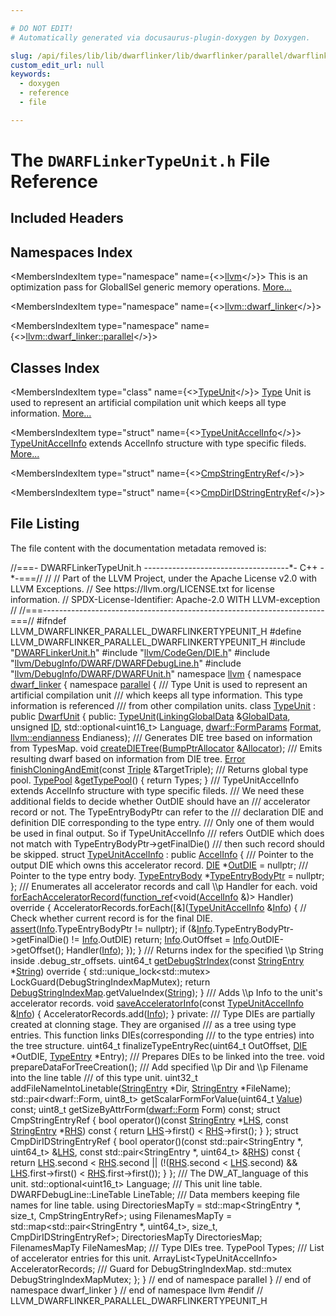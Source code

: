 ```yaml
---

# DO NOT EDIT!
# Automatically generated via docusaurus-plugin-doxygen by Doxygen.

slug: /api/files/lib/lib/dwarflinker/lib/dwarflinker/parallel/dwarflinkertypeunit-h
custom_edit_url: null
keywords:
  - doxygen
  - reference
  - file

---
```





# The `DWARFLinkerTypeUnit.h` File Reference

<DoxygenPage pluginConfig={pluginConfig}>



## Included Headers

<IncludesList>
<IncludesListItem
  filePath="DWARFLinkerUnit.h"
  permalink="/docs/api/files/lib/lib/dwarflinker/lib/dwarflinker/parallel/dwarflinkerunit-h"
  isLocal="true" />
<IncludesListItem
  filePath="llvm/CodeGen/DIE.h"
  permalink="/docs/api/files/include/include/llvm/include/llvm/codegen/die-h"
  isLocal="true" />
<IncludesListItem
  filePath="llvm/DebugInfo/DWARF/DWARFDebugLine.h"
  permalink="/docs/api/files/include/include/llvm/include/llvm/debuginfo/include/llvm/debuginfo/dwarf/dwarfdebugline-h"
  isLocal="true" />
<IncludesListItem
  filePath="llvm/DebugInfo/DWARF/DWARFUnit.h"
  permalink="/docs/api/files/include/include/llvm/include/llvm/debuginfo/include/llvm/debuginfo/dwarf/dwarfunit-h"
  isLocal="true" />
</IncludesList>

## Namespaces Index

<MembersIndex>

<MembersIndexItem
  type="namespace"
  name={<><a href="/docs/api/namespaces/llvm">llvm</a></>}>
This is an optimization pass for GlobalISel generic memory operations. <a href="/docs/api/namespaces/llvm/#details">More...</a>
</MembersIndexItem>

<MembersIndexItem
  type="namespace"
  name={<><a href="/docs/api/namespaces/llvm/dwarf-linker">llvm::dwarf_linker</a></>}>
</MembersIndexItem>

<MembersIndexItem
  type="namespace"
  name={<><a href="/docs/api/namespaces/llvm/dwarf-linker/parallel">llvm::dwarf_linker::parallel</a></>}>
</MembersIndexItem>

</MembersIndex>

## Classes Index

<MembersIndex>

<MembersIndexItem
  type="class"
  name={<><a href="/docs/api/classes/llvm/dwarf-linker/parallel/typeunit">TypeUnit</a></>}>
<a href="/docs/api/classes/llvm/type">Type</a> Unit is used to represent an artificial compilation unit which keeps all type information. <a href="/docs/api/classes/llvm/dwarf-linker/parallel/typeunit/#details">More...</a>
</MembersIndexItem>

<MembersIndexItem
  type="struct"
  name={<><a href="/docs/api/structs/llvm/dwarf-linker/parallel/typeunit/typeunitaccelinfo">TypeUnitAccelInfo</a></>}>
<a href="/docs/api/structs/llvm/dwarf-linker/parallel/typeunit/typeunitaccelinfo">TypeUnitAccelInfo</a> extends AccelInfo structure with type specific fileds. <a href="/docs/api/structs/llvm/dwarf-linker/parallel/typeunit/typeunitaccelinfo/#details">More...</a>
</MembersIndexItem>

<MembersIndexItem
  type="struct"
  name={<><a href="/docs/api/structs/llvm/dwarf-linker/parallel/typeunit/cmpstringentryref">CmpStringEntryRef</a></>}>
</MembersIndexItem>

<MembersIndexItem
  type="struct"
  name={<><a href="/docs/api/structs/llvm/dwarf-linker/parallel/typeunit/cmpdiridstringentryref">CmpDirIDStringEntryRef</a></>}>
</MembersIndexItem>

</MembersIndex>


## File Listing

The file content with the documentation metadata removed is:

<ProgramListing>

<Link id="l00001" /><CodeLine lineNumber="1"><Highlight kind="comment">//===- DWARFLinkerTypeUnit.h ------------------------------------&#42;- C++ -&#42;-===//</Highlight><Highlight kind="normal"></Highlight></CodeLine>
<Link id="l00002" /><CodeLine lineNumber="2"><Highlight kind="normal"></Highlight><Highlight kind="comment">//</Highlight><Highlight kind="normal"></Highlight></CodeLine>
<Link id="l00003" /><CodeLine lineNumber="3"><Highlight kind="normal"></Highlight><Highlight kind="comment">// Part of the LLVM Project, under the Apache License v2.0 with LLVM Exceptions.</Highlight><Highlight kind="normal"></Highlight></CodeLine>
<Link id="l00004" /><CodeLine lineNumber="4"><Highlight kind="normal"></Highlight><Highlight kind="comment">// See https://llvm.org/LICENSE.txt for license information.</Highlight><Highlight kind="normal"></Highlight></CodeLine>
<Link id="l00005" /><CodeLine lineNumber="5"><Highlight kind="normal"></Highlight><Highlight kind="comment">// SPDX-License-Identifier: Apache-2.0 WITH LLVM-exception</Highlight><Highlight kind="normal"></Highlight></CodeLine>
<Link id="l00006" /><CodeLine lineNumber="6"><Highlight kind="normal"></Highlight><Highlight kind="comment">//</Highlight><Highlight kind="normal"></Highlight></CodeLine>
<Link id="l00007" /><CodeLine lineNumber="7"><Highlight kind="normal"></Highlight><Highlight kind="comment">//===----------------------------------------------------------------------===//</Highlight><Highlight kind="normal"></Highlight></CodeLine>
<Link id="l00008" /><CodeLine lineNumber="8"><Highlight kind="normal"></Highlight></CodeLine>
<Link id="l00009" /><CodeLine lineNumber="9"><Highlight kind="normal"></Highlight><Highlight kind="preprocessor">#ifndef LLVM&#95;DWARFLINKER&#95;PARALLEL&#95;DWARFLINKERTYPEUNIT&#95;H</Highlight><Highlight kind="normal"></Highlight></CodeLine>
<Link id="l00010" /><CodeLine lineNumber="10"><Highlight kind="normal"></Highlight><Highlight kind="preprocessor">#define LLVM&#95;DWARFLINKER&#95;PARALLEL&#95;DWARFLINKERTYPEUNIT&#95;H</Highlight><Highlight kind="normal"></Highlight></CodeLine>
<Link id="l00011" /><CodeLine lineNumber="11"><Highlight kind="normal"></Highlight></CodeLine>
<Link id="l00012" /><CodeLine lineNumber="12"><Highlight kind="normal"></Highlight><Highlight kind="preprocessor">#include &quot;<a href="/docs/api/files/lib/lib/dwarflinker/lib/dwarflinker/parallel/dwarflinkerunit-h">DWARFLinkerUnit.h</a>&quot;</Highlight><Highlight kind="normal"></Highlight></CodeLine>
<Link id="l00013" /><CodeLine lineNumber="13"><Highlight kind="normal"></Highlight><Highlight kind="preprocessor">#include &quot;<a href="/docs/api/files/include/include/llvm/include/llvm/codegen/die-h">llvm/CodeGen/DIE.h</a>&quot;</Highlight><Highlight kind="normal"></Highlight></CodeLine>
<Link id="l00014" /><CodeLine lineNumber="14"><Highlight kind="normal"></Highlight><Highlight kind="preprocessor">#include &quot;<a href="/docs/api/files/include/include/llvm/include/llvm/debuginfo/include/llvm/debuginfo/dwarf/dwarfdebugline-h">llvm/DebugInfo/DWARF/DWARFDebugLine.h</a>&quot;</Highlight><Highlight kind="normal"></Highlight></CodeLine>
<Link id="l00015" /><CodeLine lineNumber="15"><Highlight kind="normal"></Highlight><Highlight kind="preprocessor">#include &quot;<a href="/docs/api/files/include/include/llvm/include/llvm/debuginfo/include/llvm/debuginfo/dwarf/dwarfunit-h">llvm/DebugInfo/DWARF/DWARFUnit.h</a>&quot;</Highlight><Highlight kind="normal"></Highlight></CodeLine>
<Link id="l00016" /><CodeLine lineNumber="16"><Highlight kind="normal"></Highlight></CodeLine>
<Link id="l00017" /><CodeLine lineNumber="17"><Highlight kind="normal"></Highlight><Highlight kind="keyword">namespace </Highlight><Highlight kind="normal"><a href="/docs/api/namespaces/llvm">llvm</a> &#123;</Highlight></CodeLine>
<Link id="l00018" /><CodeLine lineNumber="18"><Highlight kind="normal"></Highlight><Highlight kind="keyword">namespace </Highlight><Highlight kind="normal"><a href="/docs/api/namespaces/llvm/dwarf-linker">dwarf&#95;linker</a> &#123;</Highlight></CodeLine>
<Link id="l00019" /><CodeLine lineNumber="19"><Highlight kind="normal"></Highlight><Highlight kind="keyword">namespace </Highlight><Highlight kind="normal"><a href="/docs/api/namespaces/llvm/dwarf-linker/parallel">parallel</a> &#123;</Highlight></CodeLine>
<Link id="l00020" /><CodeLine lineNumber="20"><Highlight kind="normal"></Highlight><Highlight kind="comment"></Highlight></CodeLine>
<Link id="l00021" /><CodeLine lineNumber="21"><Highlight kind="comment">/// Type Unit is used to represent an artificial compilation unit</Highlight></CodeLine>
<Link id="l00022" /><CodeLine lineNumber="22"><Highlight kind="comment">/// which keeps all type information. This type information is referenced</Highlight></CodeLine>
<Link id="l00023" /><CodeLine lineNumber="23"><Highlight kind="comment">/// from other compilation units.</Highlight><Highlight kind="normal"></Highlight></CodeLine>
<Link id="l00024" /><CodeLine lineNumber="24" lineLink="/docs/api/classes/llvm/dwarf-linker/parallel/typeunit"><Highlight kind="normal"></Highlight><Highlight kind="keyword">class </Highlight><Highlight kind="normal"><a href="/docs/api/classes/llvm/dwarf-linker/parallel/typeunit/#af7ec06f047bb304a65a2c02f3bb13063">TypeUnit</a> : </Highlight><Highlight kind="keyword">public</Highlight><Highlight kind="normal"> <a href="/docs/api/classes/llvm/dwarf-linker/parallel/dwarfunit/#ad367b733292adfe15b6d45c5fc4db8b2">DwarfUnit</a> &#123;</Highlight></CodeLine>
<Link id="l00025" /><CodeLine lineNumber="25"><Highlight kind="normal"></Highlight><Highlight kind="keyword">public</Highlight><Highlight kind="normal">:</Highlight></CodeLine>
<Link id="l00026" /><CodeLine lineNumber="26"><Highlight kind="normal">  <a href="/docs/api/classes/llvm/dwarf-linker/parallel/typeunit/#af7ec06f047bb304a65a2c02f3bb13063">TypeUnit</a>(<a href="/docs/api/classes/llvm/dwarf-linker/parallel/linkingglobaldata">LinkingGlobalData</a> &amp;<a href="/docs/api/classes/llvm/dwarf-linker/parallel/outputsections/#a0ff0b6f2677a5d00534c3cc841b72598">GlobalData</a>, </Highlight><Highlight kind="keywordtype">unsigned</Highlight><Highlight kind="normal"> <a href="/docs/api/classes/llvm/dwarf-linker/parallel/dwarfunit/#ab4bc76d8c13939bdfdaf0b96aa1d4f82">ID</a>,</Highlight></CodeLine>
<Link id="l00027" /><CodeLine lineNumber="27"><Highlight kind="normal">           std::optional&lt;uint16&#95;t&gt; Language, <a href="/docs/api/structs/llvm/dwarf/formparams">dwarf::FormParams</a> <a href="/docs/api/classes/llvm/dwarf-linker/parallel/outputsections/#a1766b7f5152f1dfe8b9498df8314a356">Format</a>,</Highlight></CodeLine>
<Link id="l00028" /><CodeLine lineNumber="28"><Highlight kind="normal">           <a href="/docs/api/namespaces/llvm/#ae1e26e57357947b25e392fd18ab000db">llvm::endianness</a> Endianess);</Highlight></CodeLine>
<Link id="l00029" /><CodeLine lineNumber="29"><Highlight kind="normal"></Highlight><Highlight kind="comment"></Highlight></CodeLine>
<Link id="l00030" /><CodeLine lineNumber="30"><Highlight kind="comment">  /// Generates DIE tree based on information from TypesMap.</Highlight><Highlight kind="normal"></Highlight></CodeLine>
<Link id="l00031" /><CodeLine lineNumber="31"><Highlight kind="normal">  </Highlight><Highlight kind="keywordtype">void</Highlight><Highlight kind="normal"> <a href="/docs/api/classes/llvm/dwarf-linker/parallel/typeunit/#aafd0fac7574417fa923ca2bce4b9b85c">createDIETree</a>(<a href="/docs/api/namespaces/llvm/#a8e612822d4ba7bb36c9c79582a567108">BumpPtrAllocator</a> &amp;<a href="/docs/api/files/lib/lib/codegen/regallocbasic-cpp/#ad5d00e1d77644d95847b9bf8da12b759">Allocator</a>);</Highlight></CodeLine>
<Link id="l00032" /><CodeLine lineNumber="32"><Highlight kind="normal"></Highlight><Highlight kind="comment"></Highlight></CodeLine>
<Link id="l00033" /><CodeLine lineNumber="33"><Highlight kind="comment">  /// Emits resulting dwarf based on information from DIE tree.</Highlight><Highlight kind="normal"></Highlight></CodeLine>
<Link id="l00034" /><CodeLine lineNumber="34"><Highlight kind="normal">  <a href="/docs/api/classes/llvm/error">Error</a> <a href="/docs/api/classes/llvm/dwarf-linker/parallel/typeunit/#a2de70543d073c4a85bf44c845b7305e9">finishCloningAndEmit</a>(</Highlight><Highlight kind="keyword">const</Highlight><Highlight kind="normal"> <a href="/docs/api/classes/llvm/triple">Triple</a> &amp;TargetTriple);</Highlight></CodeLine>
<Link id="l00035" /><CodeLine lineNumber="35"><Highlight kind="normal"></Highlight><Highlight kind="comment"></Highlight></CodeLine>
<Link id="l00036" /><CodeLine lineNumber="36"><Highlight kind="comment">  /// Returns global type pool.</Highlight><Highlight kind="normal"></Highlight></CodeLine>
<Link id="l00037" /><CodeLine lineNumber="37" lineLink="/docs/api/classes/llvm/dwarf-linker/parallel/typeunit/#a2b81039b4916fdc6acfd00effec90b7b"><Highlight kind="normal">  <a href="/docs/api/classes/llvm/dwarf-linker/parallel/typepool">TypePool</a> &amp;<a href="/docs/api/classes/llvm/dwarf-linker/parallel/typeunit/#a2b81039b4916fdc6acfd00effec90b7b">getTypePool</a>() &#123; </Highlight><Highlight kind="keywordflow">return</Highlight><Highlight kind="normal"> Types; &#125;</Highlight></CodeLine>
<Link id="l00038" /><CodeLine lineNumber="38"><Highlight kind="normal"></Highlight><Highlight kind="comment"></Highlight></CodeLine>
<Link id="l00039" /><CodeLine lineNumber="39"><Highlight kind="comment">  /// TypeUnitAccelInfo extends AccelInfo structure with type specific fileds.</Highlight></CodeLine>
<Link id="l00040" /><CodeLine lineNumber="40"><Highlight kind="comment">  /// We need these additional fields to decide whether OutDIE should have an</Highlight></CodeLine>
<Link id="l00041" /><CodeLine lineNumber="41"><Highlight kind="comment">  /// accelerator record or not. The TypeEntryBodyPtr can refer to the</Highlight></CodeLine>
<Link id="l00042" /><CodeLine lineNumber="42"><Highlight kind="comment">  /// declaration DIE and definition DIE corresponding to the type entry.</Highlight></CodeLine>
<Link id="l00043" /><CodeLine lineNumber="43"><Highlight kind="comment">  /// Only one of them would be used in final output. So if TypeUnitAccelInfo</Highlight></CodeLine>
<Link id="l00044" /><CodeLine lineNumber="44"><Highlight kind="comment">  /// refers OutDIE which does not match with TypeEntryBodyPtr-&gt;getFinalDie()</Highlight></CodeLine>
<Link id="l00045" /><CodeLine lineNumber="45"><Highlight kind="comment">  /// then such record should be skipped.</Highlight><Highlight kind="normal"></Highlight></CodeLine>
<Link id="l00046" /><CodeLine lineNumber="46" lineLink="/docs/api/structs/llvm/dwarf-linker/parallel/typeunit/typeunitaccelinfo"><Highlight kind="normal">  </Highlight><Highlight kind="keyword">struct </Highlight><Highlight kind="normal"><a href="/docs/api/structs/llvm/dwarf-linker/parallel/typeunit/typeunitaccelinfo">TypeUnitAccelInfo</a> : </Highlight><Highlight kind="keyword">public</Highlight><Highlight kind="normal"> <a href="/docs/api/structs/llvm/dwarf-linker/parallel/dwarfunit/accelinfo/#a95f75df2e07e658d74bb2791cb88605f">AccelInfo</a> &#123;</Highlight><Highlight kind="comment"></Highlight></CodeLine>
<Link id="l00047" /><CodeLine lineNumber="47"><Highlight kind="comment">    /// Pointer to the output DIE which owns this accelerator record.</Highlight><Highlight kind="normal"></Highlight></CodeLine>
<Link id="l00048" /><CodeLine lineNumber="48" lineLink="/docs/api/structs/llvm/dwarf-linker/parallel/typeunit/typeunitaccelinfo/#aa53a4ea046fa6be17c9a5e840e014e33"><Highlight kind="normal">    <a href="/docs/api/classes/llvm/die">DIE</a> &#42;<a href="/docs/api/structs/llvm/dwarf-linker/parallel/typeunit/typeunitaccelinfo/#aa53a4ea046fa6be17c9a5e840e014e33">OutDIE</a> = </Highlight><Highlight kind="keyword">nullptr</Highlight><Highlight kind="normal">;</Highlight></CodeLine>
<Link id="l00049" /><CodeLine lineNumber="49"><Highlight kind="normal"></Highlight><Highlight kind="comment"></Highlight></CodeLine>
<Link id="l00050" /><CodeLine lineNumber="50"><Highlight kind="comment">    /// Pointer to the type entry body.</Highlight><Highlight kind="normal"></Highlight></CodeLine>
<Link id="l00051" /><CodeLine lineNumber="51" lineLink="/docs/api/structs/llvm/dwarf-linker/parallel/typeunit/typeunitaccelinfo/#aa658f543f12a76255073f1589383ebaa"><Highlight kind="normal">    <a href="/docs/api/classes/llvm/dwarf-linker/parallel/typeentrybody">TypeEntryBody</a> &#42;<a href="/docs/api/structs/llvm/dwarf-linker/parallel/typeunit/typeunitaccelinfo/#aa658f543f12a76255073f1589383ebaa">TypeEntryBodyPtr</a> = </Highlight><Highlight kind="keyword">nullptr</Highlight><Highlight kind="normal">;</Highlight></CodeLine>
<Link id="l00052" /><CodeLine lineNumber="52"><Highlight kind="normal">  &#125;;</Highlight></CodeLine>
<Link id="l00053" /><CodeLine lineNumber="53"><Highlight kind="normal"></Highlight><Highlight kind="comment"></Highlight></CodeLine>
<Link id="l00054" /><CodeLine lineNumber="54"><Highlight kind="comment">  /// Enumerates all accelerator records and call \\p Handler for each.</Highlight><Highlight kind="normal"></Highlight></CodeLine>
<Link id="l00055" /><CodeLine lineNumber="55"><Highlight kind="normal">  </Highlight><Highlight kind="keywordtype">void</Highlight><Highlight kind="normal"></Highlight></CodeLine>
<Link id="l00056" /><CodeLine lineNumber="56" lineLink="/docs/api/classes/llvm/dwarf-linker/parallel/typeunit/#ad0634202a336bbb1a7a03b7885865ba1"><Highlight kind="normal">  <a href="/docs/api/classes/llvm/dwarf-linker/parallel/typeunit/#ad0634202a336bbb1a7a03b7885865ba1">forEachAcceleratorRecord</a>(<a href="/docs/api/classes/llvm/function-ref">function&#95;ref</a>&lt;</Highlight><Highlight kind="keywordtype">void</Highlight><Highlight kind="normal">(<a href="/docs/api/structs/llvm/dwarf-linker/parallel/dwarfunit/accelinfo">AccelInfo</a> &amp;)&gt; Handler)</Highlight><Highlight kind="keyword"> override </Highlight><Highlight kind="normal">&#123;</Highlight></CodeLine>
<Link id="l00057" /><CodeLine lineNumber="57"><Highlight kind="normal">    AcceleratorRecords.forEach(&#91;&amp;&#93;(<a href="/docs/api/structs/llvm/dwarf-linker/parallel/typeunit/typeunitaccelinfo">TypeUnitAccelInfo</a> &amp;<a href="/docs/api/files/lib/lib/codegen/lib/codegen/globalisel/cseinfo-cpp/#a75f8a8519c2c9b30e7c06dc5e256fffa">Info</a>) &#123;</Highlight></CodeLine>
<Link id="l00058" /><CodeLine lineNumber="58"><Highlight kind="normal">      </Highlight><Highlight kind="comment">// Check whether current record is for the final DIE.</Highlight><Highlight kind="normal"></Highlight></CodeLine>
<Link id="l00059" /><CodeLine lineNumber="59"><Highlight kind="normal">      <a href="/docs/api/files/lib/lib/target/lib/target/amdgpu/silowercontrolflow-cpp/#a4868c5d81c5ccc98c47aeab6244346a0">assert</a>(<a href="/docs/api/files/lib/lib/codegen/lib/codegen/globalisel/cseinfo-cpp/#a75f8a8519c2c9b30e7c06dc5e256fffa">Info</a>.TypeEntryBodyPtr != </Highlight><Highlight kind="keyword">nullptr</Highlight><Highlight kind="normal">);</Highlight></CodeLine>
<Link id="l00060" /><CodeLine lineNumber="60"><Highlight kind="normal"></Highlight></CodeLine>
<Link id="l00061" /><CodeLine lineNumber="61"><Highlight kind="normal">      </Highlight><Highlight kind="keywordflow">if</Highlight><Highlight kind="normal"> (&amp;<a href="/docs/api/files/lib/lib/codegen/lib/codegen/globalisel/cseinfo-cpp/#a75f8a8519c2c9b30e7c06dc5e256fffa">Info</a>.TypeEntryBodyPtr-&gt;getFinalDie() != <a href="/docs/api/files/lib/lib/codegen/lib/codegen/globalisel/cseinfo-cpp/#a75f8a8519c2c9b30e7c06dc5e256fffa">Info</a>.OutDIE)</Highlight></CodeLine>
<Link id="l00062" /><CodeLine lineNumber="62"><Highlight kind="normal">        </Highlight><Highlight kind="keywordflow">return</Highlight><Highlight kind="normal">;</Highlight></CodeLine>
<Link id="l00063" /><CodeLine lineNumber="63"><Highlight kind="normal"></Highlight></CodeLine>
<Link id="l00064" /><CodeLine lineNumber="64"><Highlight kind="normal">      <a href="/docs/api/files/lib/lib/codegen/lib/codegen/globalisel/cseinfo-cpp/#a75f8a8519c2c9b30e7c06dc5e256fffa">Info</a>.OutOffset = <a href="/docs/api/files/lib/lib/codegen/lib/codegen/globalisel/cseinfo-cpp/#a75f8a8519c2c9b30e7c06dc5e256fffa">Info</a>.OutDIE-&gt;getOffset();</Highlight></CodeLine>
<Link id="l00065" /><CodeLine lineNumber="65"><Highlight kind="normal">      Handler(<a href="/docs/api/files/lib/lib/codegen/lib/codegen/globalisel/cseinfo-cpp/#a75f8a8519c2c9b30e7c06dc5e256fffa">Info</a>);</Highlight></CodeLine>
<Link id="l00066" /><CodeLine lineNumber="66"><Highlight kind="normal">    &#125;);</Highlight></CodeLine>
<Link id="l00067" /><CodeLine lineNumber="67"><Highlight kind="normal">  &#125;</Highlight></CodeLine>
<Link id="l00068" /><CodeLine lineNumber="68"><Highlight kind="normal"></Highlight><Highlight kind="comment"></Highlight></CodeLine>
<Link id="l00069" /><CodeLine lineNumber="69"><Highlight kind="comment">  /// Returns index for the specified \\p String inside .debug&#95;str&#95;offsets.</Highlight><Highlight kind="normal"></Highlight></CodeLine>
<Link id="l00070" /><CodeLine lineNumber="70" lineLink="/docs/api/classes/llvm/dwarf-linker/parallel/typeunit/#a8797c2bd69a6364a695cf7f88e3f5c11"><Highlight kind="normal">  uint64&#95;t <a href="/docs/api/classes/llvm/dwarf-linker/parallel/typeunit/#a8797c2bd69a6364a695cf7f88e3f5c11">getDebugStrIndex</a>(</Highlight><Highlight kind="keyword">const</Highlight><Highlight kind="normal"> <a href="/docs/api/namespaces/llvm/dwarf-linker/#a0b0094f2370abd91cc57b6d5476a599b">StringEntry</a> &#42;<a href="/docs/api/namespaces/llvm/#ac226f3d2b9ca090171a8e0a8cb92c343a27118326006d3829667a400ad23d5d98">String</a>)</Highlight><Highlight kind="keyword"> override </Highlight><Highlight kind="normal">&#123;</Highlight></CodeLine>
<Link id="l00071" /><CodeLine lineNumber="71"><Highlight kind="normal">    std::unique&#95;lock&lt;std::mutex&gt; LockGuard(DebugStringIndexMapMutex);</Highlight></CodeLine>
<Link id="l00072" /><CodeLine lineNumber="72"><Highlight kind="normal">    </Highlight><Highlight kind="keywordflow">return</Highlight><Highlight kind="normal"> <a href="/docs/api/classes/llvm/dwarf-linker/parallel/dwarfunit/#a98241a1a7e8a7cb3c7fa4e9202a5011b">DebugStringIndexMap</a>.getValueIndex(<a href="/docs/api/namespaces/llvm/#ac226f3d2b9ca090171a8e0a8cb92c343a27118326006d3829667a400ad23d5d98">String</a>);</Highlight></CodeLine>
<Link id="l00073" /><CodeLine lineNumber="73"><Highlight kind="normal">  &#125;</Highlight></CodeLine>
<Link id="l00074" /><CodeLine lineNumber="74"><Highlight kind="normal"></Highlight><Highlight kind="comment"></Highlight></CodeLine>
<Link id="l00075" /><CodeLine lineNumber="75"><Highlight kind="comment">  /// Adds \\p Info to the unit&#39;s accelerator records.</Highlight><Highlight kind="normal"></Highlight></CodeLine>
<Link id="l00076" /><CodeLine lineNumber="76" lineLink="/docs/api/classes/llvm/dwarf-linker/parallel/typeunit/#a0b32b6e055f2378aeb16ea13c10dd2a1"><Highlight kind="normal">  </Highlight><Highlight kind="keywordtype">void</Highlight><Highlight kind="normal"> <a href="/docs/api/classes/llvm/dwarf-linker/parallel/typeunit/#a0b32b6e055f2378aeb16ea13c10dd2a1">saveAcceleratorInfo</a>(</Highlight><Highlight kind="keyword">const</Highlight><Highlight kind="normal"> <a href="/docs/api/structs/llvm/dwarf-linker/parallel/typeunit/typeunitaccelinfo">TypeUnitAccelInfo</a> &amp;<a href="/docs/api/files/lib/lib/codegen/lib/codegen/globalisel/cseinfo-cpp/#a75f8a8519c2c9b30e7c06dc5e256fffa">Info</a>) &#123;</Highlight></CodeLine>
<Link id="l00077" /><CodeLine lineNumber="77"><Highlight kind="normal">    AcceleratorRecords.add(<a href="/docs/api/files/lib/lib/codegen/lib/codegen/globalisel/cseinfo-cpp/#a75f8a8519c2c9b30e7c06dc5e256fffa">Info</a>);</Highlight></CodeLine>
<Link id="l00078" /><CodeLine lineNumber="78"><Highlight kind="normal">  &#125;</Highlight></CodeLine>
<Link id="l00079" /><CodeLine lineNumber="79"><Highlight kind="normal"></Highlight></CodeLine>
<Link id="l00080" /><CodeLine lineNumber="80"><Highlight kind="normal"></Highlight><Highlight kind="keyword">private</Highlight><Highlight kind="normal">:</Highlight><Highlight kind="comment"></Highlight></CodeLine>
<Link id="l00081" /><CodeLine lineNumber="81"><Highlight kind="comment">  /// Type DIEs are partially created at clonning stage. They are organised</Highlight></CodeLine>
<Link id="l00082" /><CodeLine lineNumber="82"><Highlight kind="comment">  /// as a tree using type entries. This function links DIEs(corresponding</Highlight></CodeLine>
<Link id="l00083" /><CodeLine lineNumber="83"><Highlight kind="comment">  /// to the type entries) into the tree structure.</Highlight><Highlight kind="normal"></Highlight></CodeLine>
<Link id="l00084" /><CodeLine lineNumber="84"><Highlight kind="normal">  uint64&#95;t finalizeTypeEntryRec(uint64&#95;t OutOffset, <a href="/docs/api/classes/llvm/die">DIE</a> &#42;OutDIE,</Highlight></CodeLine>
<Link id="l00085" /><CodeLine lineNumber="85"><Highlight kind="normal">                                <a href="/docs/api/namespaces/llvm/dwarf-linker/parallel/#ae00955922b792a539fb6b19062e0a1af">TypeEntry</a> &#42;Entry);</Highlight></CodeLine>
<Link id="l00086" /><CodeLine lineNumber="86"><Highlight kind="normal"></Highlight><Highlight kind="comment"></Highlight></CodeLine>
<Link id="l00087" /><CodeLine lineNumber="87"><Highlight kind="comment">  /// Prepares DIEs to be linked into the tree.</Highlight><Highlight kind="normal"></Highlight></CodeLine>
<Link id="l00088" /><CodeLine lineNumber="88"><Highlight kind="normal">  </Highlight><Highlight kind="keywordtype">void</Highlight><Highlight kind="normal"> prepareDataForTreeCreation();</Highlight></CodeLine>
<Link id="l00089" /><CodeLine lineNumber="89"><Highlight kind="normal"></Highlight><Highlight kind="comment"></Highlight></CodeLine>
<Link id="l00090" /><CodeLine lineNumber="90"><Highlight kind="comment">  /// Add specified \\p Dir and \\p Filename into the line table</Highlight></CodeLine>
<Link id="l00091" /><CodeLine lineNumber="91"><Highlight kind="comment">  /// of this type unit.</Highlight><Highlight kind="normal"></Highlight></CodeLine>
<Link id="l00092" /><CodeLine lineNumber="92"><Highlight kind="normal">  uint32&#95;t addFileNameIntoLinetable(<a href="/docs/api/namespaces/llvm/dwarf-linker/#a0b0094f2370abd91cc57b6d5476a599b">StringEntry</a> &#42;Dir, <a href="/docs/api/namespaces/llvm/dwarf-linker/#a0b0094f2370abd91cc57b6d5476a599b">StringEntry</a> &#42;FileName);</Highlight></CodeLine>
<Link id="l00093" /><CodeLine lineNumber="93"><Highlight kind="normal"></Highlight></CodeLine>
<Link id="l00094" /><CodeLine lineNumber="94"><Highlight kind="normal">  std::pair&lt;dwarf::Form, uint8&#95;t&gt; getScalarFormForValue(uint64&#95;t <a href="/docs/api/classes/llvm/value">Value</a>) </Highlight><Highlight kind="keyword">const</Highlight><Highlight kind="normal">;</Highlight></CodeLine>
<Link id="l00095" /><CodeLine lineNumber="95"><Highlight kind="normal"></Highlight></CodeLine>
<Link id="l00096" /><CodeLine lineNumber="96"><Highlight kind="normal">  uint8&#95;t getSizeByAttrForm(<a href="/docs/api/namespaces/llvm/dwarf/#a6c06a10ffac779879f6b62a1a904517b">dwarf::Form</a> Form) </Highlight><Highlight kind="keyword">const</Highlight><Highlight kind="normal">;</Highlight></CodeLine>
<Link id="l00097" /><CodeLine lineNumber="97"><Highlight kind="normal"></Highlight></CodeLine>
<Link id="l00098" /><CodeLine lineNumber="98"><Highlight kind="normal">  </Highlight><Highlight kind="keyword">struct </Highlight><Highlight kind="normal">CmpStringEntryRef &#123;</Highlight></CodeLine>
<Link id="l00099" /><CodeLine lineNumber="99"><Highlight kind="normal">    </Highlight><Highlight kind="keywordtype">bool</Highlight><Highlight kind="normal"> operator()(</Highlight><Highlight kind="keyword">const</Highlight><Highlight kind="normal"> <a href="/docs/api/namespaces/llvm/dwarf-linker/#a0b0094f2370abd91cc57b6d5476a599b">StringEntry</a> &#42;<a href="/docs/api/files/lib/lib/target/lib/target/x86/x86partialreduction-cpp/#a9e1483f7215664a2315c53c3558d9a8d">LHS</a>, </Highlight><Highlight kind="keyword">const</Highlight><Highlight kind="normal"> <a href="/docs/api/namespaces/llvm/dwarf-linker/#a0b0094f2370abd91cc57b6d5476a599b">StringEntry</a> &#42;<a href="/docs/api/files/lib/lib/target/lib/target/x86/x86partialreduction-cpp/#a87b8bfbbe9d8f7146d7f20a5fb42efd0">RHS</a>)</Highlight><Highlight kind="keyword"> const </Highlight><Highlight kind="normal">&#123;</Highlight></CodeLine>
<Link id="l00100" /><CodeLine lineNumber="100"><Highlight kind="normal">      </Highlight><Highlight kind="keywordflow">return</Highlight><Highlight kind="normal"> <a href="/docs/api/files/lib/lib/target/lib/target/x86/x86partialreduction-cpp/#a9e1483f7215664a2315c53c3558d9a8d">LHS</a>-&gt;first() &lt; <a href="/docs/api/files/lib/lib/target/lib/target/x86/x86partialreduction-cpp/#a87b8bfbbe9d8f7146d7f20a5fb42efd0">RHS</a>-&gt;first();</Highlight></CodeLine>
<Link id="l00101" /><CodeLine lineNumber="101"><Highlight kind="normal">    &#125;</Highlight></CodeLine>
<Link id="l00102" /><CodeLine lineNumber="102"><Highlight kind="normal">  &#125;;</Highlight></CodeLine>
<Link id="l00103" /><CodeLine lineNumber="103"><Highlight kind="normal">  </Highlight><Highlight kind="keyword">struct </Highlight><Highlight kind="normal">CmpDirIDStringEntryRef &#123;</Highlight></CodeLine>
<Link id="l00104" /><CodeLine lineNumber="104"><Highlight kind="normal">    </Highlight><Highlight kind="keywordtype">bool</Highlight><Highlight kind="normal"> operator()(</Highlight><Highlight kind="keyword">const</Highlight><Highlight kind="normal"> std::pair&lt;StringEntry &#42;, uint64&#95;t&gt; &amp;<a href="/docs/api/files/lib/lib/target/lib/target/x86/x86partialreduction-cpp/#a9e1483f7215664a2315c53c3558d9a8d">LHS</a>,</Highlight></CodeLine>
<Link id="l00105" /><CodeLine lineNumber="105"><Highlight kind="normal">                    </Highlight><Highlight kind="keyword">const</Highlight><Highlight kind="normal"> std::pair&lt;StringEntry &#42;, uint64&#95;t&gt; &amp;<a href="/docs/api/files/lib/lib/target/lib/target/x86/x86partialreduction-cpp/#a87b8bfbbe9d8f7146d7f20a5fb42efd0">RHS</a>)</Highlight><Highlight kind="keyword"> const </Highlight><Highlight kind="normal">&#123;</Highlight></CodeLine>
<Link id="l00106" /><CodeLine lineNumber="106"><Highlight kind="normal">      </Highlight><Highlight kind="keywordflow">return</Highlight><Highlight kind="normal"> <a href="/docs/api/files/lib/lib/target/lib/target/x86/x86partialreduction-cpp/#a9e1483f7215664a2315c53c3558d9a8d">LHS</a>.second &lt; <a href="/docs/api/files/lib/lib/target/lib/target/x86/x86partialreduction-cpp/#a87b8bfbbe9d8f7146d7f20a5fb42efd0">RHS</a>.second ||</Highlight></CodeLine>
<Link id="l00107" /><CodeLine lineNumber="107"><Highlight kind="normal">             (!(<a href="/docs/api/files/lib/lib/target/lib/target/x86/x86partialreduction-cpp/#a87b8bfbbe9d8f7146d7f20a5fb42efd0">RHS</a>.second &lt; <a href="/docs/api/files/lib/lib/target/lib/target/x86/x86partialreduction-cpp/#a9e1483f7215664a2315c53c3558d9a8d">LHS</a>.second) &amp;&amp;</Highlight></CodeLine>
<Link id="l00108" /><CodeLine lineNumber="108"><Highlight kind="normal">              <a href="/docs/api/files/lib/lib/target/lib/target/x86/x86partialreduction-cpp/#a9e1483f7215664a2315c53c3558d9a8d">LHS</a>.first-&gt;first() &lt; <a href="/docs/api/files/lib/lib/target/lib/target/x86/x86partialreduction-cpp/#a87b8bfbbe9d8f7146d7f20a5fb42efd0">RHS</a>.first-&gt;first());</Highlight></CodeLine>
<Link id="l00109" /><CodeLine lineNumber="109"><Highlight kind="normal">    &#125;</Highlight></CodeLine>
<Link id="l00110" /><CodeLine lineNumber="110"><Highlight kind="normal">  &#125;;</Highlight></CodeLine>
<Link id="l00111" /><CodeLine lineNumber="111"><Highlight kind="normal"></Highlight><Highlight kind="comment"></Highlight></CodeLine>
<Link id="l00112" /><CodeLine lineNumber="112"><Highlight kind="comment">  /// The DW&#95;AT&#95;language of this unit.</Highlight><Highlight kind="normal"></Highlight></CodeLine>
<Link id="l00113" /><CodeLine lineNumber="113"><Highlight kind="normal">  std::optional&lt;uint16&#95;t&gt; Language;</Highlight></CodeLine>
<Link id="l00114" /><CodeLine lineNumber="114"><Highlight kind="normal"></Highlight><Highlight kind="comment"></Highlight></CodeLine>
<Link id="l00115" /><CodeLine lineNumber="115"><Highlight kind="comment">  /// This unit line table.</Highlight><Highlight kind="normal"></Highlight></CodeLine>
<Link id="l00116" /><CodeLine lineNumber="116"><Highlight kind="normal">  DWARFDebugLine::LineTable LineTable;</Highlight></CodeLine>
<Link id="l00117" /><CodeLine lineNumber="117"><Highlight kind="normal"></Highlight><Highlight kind="comment"></Highlight></CodeLine>
<Link id="l00118" /><CodeLine lineNumber="118"><Highlight kind="comment">  /// Data members keeping file names for line table.</Highlight><Highlight kind="normal"></Highlight></CodeLine>
<Link id="l00119" /><CodeLine lineNumber="119"><Highlight kind="normal">  </Highlight><Highlight kind="keyword">using </Highlight><Highlight kind="normal">DirectoriesMapTy = std::map&lt;StringEntry &#42;, size&#95;t, CmpStringEntryRef&gt;;</Highlight></CodeLine>
<Link id="l00120" /><CodeLine lineNumber="120"><Highlight kind="normal">  </Highlight><Highlight kind="keyword">using </Highlight><Highlight kind="normal">FilenamesMapTy = std::map&lt;std::pair&lt;StringEntry &#42;, uint64&#95;t&gt;, size&#95;t,</Highlight></CodeLine>
<Link id="l00121" /><CodeLine lineNumber="121"><Highlight kind="normal">                                  CmpDirIDStringEntryRef&gt;;</Highlight></CodeLine>
<Link id="l00122" /><CodeLine lineNumber="122"><Highlight kind="normal"></Highlight></CodeLine>
<Link id="l00123" /><CodeLine lineNumber="123"><Highlight kind="normal">  DirectoriesMapTy DirectoriesMap;</Highlight></CodeLine>
<Link id="l00124" /><CodeLine lineNumber="124"><Highlight kind="normal">  FilenamesMapTy FileNamesMap;</Highlight></CodeLine>
<Link id="l00125" /><CodeLine lineNumber="125"><Highlight kind="normal"></Highlight><Highlight kind="comment"></Highlight></CodeLine>
<Link id="l00126" /><CodeLine lineNumber="126"><Highlight kind="comment">  /// Type DIEs tree.</Highlight><Highlight kind="normal"></Highlight></CodeLine>
<Link id="l00127" /><CodeLine lineNumber="127"><Highlight kind="normal">  TypePool Types;</Highlight></CodeLine>
<Link id="l00128" /><CodeLine lineNumber="128"><Highlight kind="normal"></Highlight><Highlight kind="comment"></Highlight></CodeLine>
<Link id="l00129" /><CodeLine lineNumber="129"><Highlight kind="comment">  /// List of accelerator entries for this unit.</Highlight><Highlight kind="normal"></Highlight></CodeLine>
<Link id="l00130" /><CodeLine lineNumber="130"><Highlight kind="normal">  ArrayList&lt;TypeUnitAccelInfo&gt; AcceleratorRecords;</Highlight></CodeLine>
<Link id="l00131" /><CodeLine lineNumber="131"><Highlight kind="normal"></Highlight><Highlight kind="comment"></Highlight></CodeLine>
<Link id="l00132" /><CodeLine lineNumber="132"><Highlight kind="comment">  /// Guard for DebugStringIndexMap.</Highlight><Highlight kind="normal"></Highlight></CodeLine>
<Link id="l00133" /><CodeLine lineNumber="133"><Highlight kind="normal">  std::mutex DebugStringIndexMapMutex;</Highlight></CodeLine>
<Link id="l00134" /><CodeLine lineNumber="134"><Highlight kind="normal">&#125;;</Highlight></CodeLine>
<Link id="l00135" /><CodeLine lineNumber="135"><Highlight kind="normal"></Highlight></CodeLine>
<Link id="l00136" /><CodeLine lineNumber="136"><Highlight kind="normal">&#125; </Highlight><Highlight kind="comment">// end of namespace parallel</Highlight><Highlight kind="normal"></Highlight></CodeLine>
<Link id="l00137" /><CodeLine lineNumber="137"><Highlight kind="normal">&#125; </Highlight><Highlight kind="comment">// end of namespace dwarf&#95;linker</Highlight><Highlight kind="normal"></Highlight></CodeLine>
<Link id="l00138" /><CodeLine lineNumber="138"><Highlight kind="normal">&#125; </Highlight><Highlight kind="comment">// end of namespace llvm</Highlight><Highlight kind="normal"></Highlight></CodeLine>
<Link id="l00139" /><CodeLine lineNumber="139"><Highlight kind="normal"></Highlight></CodeLine>
<Link id="l00140" /><CodeLine lineNumber="140"><Highlight kind="normal"></Highlight><Highlight kind="preprocessor">#endif </Highlight><Highlight kind="comment">// LLVM&#95;DWARFLINKER&#95;PARALLEL&#95;DWARFLINKERTYPEUNIT&#95;H</Highlight><Highlight kind="normal"></Highlight></CodeLine>

</ProgramListing>

</DoxygenPage>
